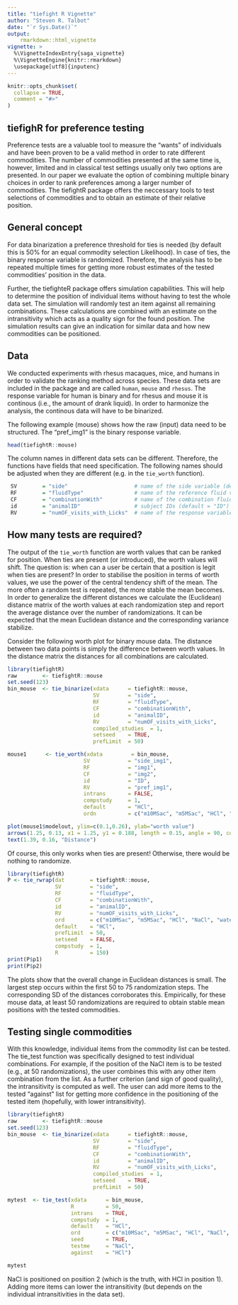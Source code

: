 ```yaml
---
title: "tiefight R Vignette"
author: "Steven R. Talbot"
date: "`r Sys.Date()`"
output: 
    rmarkdown::html_vignette
vignette: >
  %\VignetteIndexEntry{saga_vignette}
  %\VignetteEngine{knitr::rmarkdown}
  \usepackage[utf8]{inputenc}
---
```


```r
knitr::opts_chunk$set(
  collapse = TRUE,
  comment = "#>"
)
```

## tiefighR for preference testing

Preference tests are a valuable tool to measure the "wants" of individuals and have been proven to be a valid method in order to rate different commodities. The number of commodities presented at the same time is, however, limited and in classical test settings usually only two options are presented. In our paper we evaluate the option of combining multiple binary choices in order to rank preferences among a larger number of commodities. The tiefightR package offers the neccessary tools to test selections of commodities and to obtain an estimate of their relative position. 

## General concept

For data binarization a preference threshold for ties is needed (by default this is 50% for an equal commodity selection Likelihood). In case of ties, the binary response variable is randomized. Therefore, the analysis has to be repeated multiple times for getting more robust estimates of the tested commodities' position in the data. 

Further, the tiefighteR package offers simulation capabilities. This will help to determine the position of individual items without having to test the whole data set. The simulation will randomly test an item against all remaining combinations. These calculations are combined with an estimate on the intransitivity which acts as a quality sign for the found position. The simulation results can give an indication for similar data and how new commodities can be positioned.

## Data

We conducted experiments with rhesus macaques, mice, and humans in order to validate the ranking method across species. These data sets are included in the package and are called `human`, `mouse` and `rhesus`. The response variable for human is binary and for rhesus and mouse it is continous (i.e., the amount of drank liquid). In order to harmonize the analysis, the continous data will have to be binarized. 

The following example (mouse) shows how the raw (input) data need to be structured. The "pref_img1" is the binary response variable.

```r
head(tiefightR::mouse)
```

The column names in different data sets can be different. Therefore, the functions have fields that need specification. The following names should be adjusted when they are different (e.g. in the `tie_worth` function).

```r
 SV        = "side"                     # name of the side variable (default = "side_img1")
 RF        = "fluidType"                # name of the reference fluid variable (default = "img1")
 CF        = "combinationWith"          # name of the combination fluid variable (default = "img2")
 id        = "animalID"                 # subject IDs (default = "ID")
 RV        = "numOF_visits_with_Licks"  # name of the response variable (default = "pref_img1")
```


## How many tests are required?

The output of the `tie_worth` function are worth values that can be ranked for position. When ties are present (or introduced), the worth values will shift. The question is: when can a user be certain that a position is legit when ties are present? In order to stabilise the position in terms of worth values, we use the power of the central tendency shift of the mean. The more often a random test is repeated, the more stable the mean becomes. In order to generalize the different distances we calculate the (Euclidean) distance matrix of the worth values at each randomization step and report the average distance over the number of randomizations. It can be expected that the mean Euclidean distance and the corresponding variance stabilize.

Consider the following worth plot for binary mouse data. The distance between two data points is simply the difference between worth values. In the distance matrix the distances for all combinations are calculated. 

```r

library(tiefightR)
raw        <- tiefightR::mouse
set.seed(123)
bin_mouse  <- tie_binarize(xdata      = tiefightR::mouse,
                           SV         = "side",
                           RF         = "fluidType",
                           CF         = "combinationWith",
                           id         = "animalID",
                           RV         = "numOF_visits_with_Licks",
                           compiled_studies	 = 1,
                           setseed    = TRUE,
                           prefLimit  = 50)

mouse1      <- tie_worth(xdata         = bin_mouse,
                        SV            = "side_img1",
                        RF            = "img1",
                        CF            = "img2",
                        id            = "ID",
                        RV            = "pref_img1",
                        intrans       = FALSE,
                        compstudy     = 1,
                        default       = "HCl",
                        ordn          = c("m10MSac", "m5MSac", "HCl", "NaCl", "water"))

plot(mouse1$modelout, ylim=c(0.1,0.26), ylab="worth value")
arrows(1.25, 0.13, x1 = 1.25, y1 = 0.188, length = 0.15, angle = 90, code = 3, lwd=1.2)
text(1.39, 0.16, "Distance")
```

Of course, this only works when ties are present! Otherwise, there would be nothing to randomize.

```r
library(tiefightR)
P <- tie_rwrap(dat        = tiefightR::mouse,
               SV         = "side",
               RF         = "fluidType",
               CF         = "combinationWith",
               id         = "animalID",
               RV         = "numOF_visits_with_Licks",
               ord        = c("m10MSac", "m5MSac", "HCl", "NaCl", "water"),
               default    = "HCl",
               prefLimit  = 50,
               setseed    = FALSE,
               compstudy  = 1,
               R          = 150)
print(P$p1)    
print(P$p2)  
```

The plots show that the overall change in Euclidean distances is small. The largest step occurs within the first 50 to 75 randomization steps. The corresponding SD of the distances corroborates this. Empirically, for these mouse data, at least 50 randomizations are required to obtain stable mean positions with the tested commodities.


## Testing single commodities

With this knowledge, individual items from the commodity list can be tested. The tie_test function was specifically designed to test individual combinations. For example, if the position of the  NaCl item is to be tested (e.g., at 50 randomizations), the user combines this with any other item combination from the list. As a further criterion (and sign of good quality), the intransitivity is computed as well. The user can add more items to the tested "against" list for getting more confidence in the positioning of the tested item (hopefully, with lower intransitivity).


```r
library(tiefightR)
raw        <- tiefightR::mouse
set.seed(123)
bin_mouse  <- tie_binarize(xdata      = tiefightR::mouse,
                           SV         = "side",
                           RF         = "fluidType",
                           CF         = "combinationWith",
                           id         = "animalID",
                           RV         = "numOF_visits_with_Licks",
                           compiled_studies	 = 1,
                           setseed    = TRUE,
                           prefLimit  = 50)

mytest  <- tie_test(xdata      = bin_mouse,
                    R          = 50,
                    intrans    = TRUE,
                    compstudy  = 1,
                    default    = "HCl",
                    ord        = c("m10MSac", "m5MSac", "HCl", "NaCl", "water"),
                    seed       = TRUE,
                    testme     = "NaCl",               
                    against    = "HCl") 

mytest
```


NaCl is positioned on position 2 (which is the truth, with HCl in position 1). Adding more items can lower the intransitivity (but depends on the individual intransitivities in the data set).







